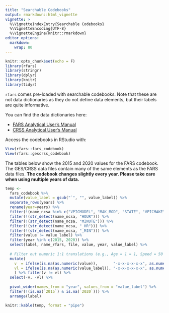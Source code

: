 ```yaml
---
title: "Searchable Codebooks"
output: rmarkdown::html_vignette
vignette: >
  %\VignetteIndexEntry{Searchable Codebooks}
  %\VignetteEncoding{UTF-8}
  %\VignetteEngine{knitr::rmarkdown}
editor_options: 
  markdown: 
    wrap: 80
---
```


```r
knitr::opts_chunk$set(echo = F)
library(rfars)
library(stringr)
library(dplyr)
library(knitr)
library(tidyr)
```

`rfars` comes pre-loaded with searchable codebooks. Note that these are not data
dictionaries as they do not define data elements, but their labels are quite
informative.

You can find the data dictionaries here:

-   [FARS Analytical User's Manual](https://crashstats.nhtsa.dot.gov/Api/Public/ViewPublication/813706)
-   [CRSS Analytical User's Manual](https://crashstats.nhtsa.dot.gov/Api/Public/ViewPublication/813707)

Access the codebooks in RStudio with:

```r
View(rfars::fars_codebook)
View(rfars::gescrss_codebook)
```

The tables below show the 2015 and 2020 values for the FARS codebook. The GES/CRSS data files contain many of the same elements as the FARS data files.
**The codebook changes slightly every year. Please take care when using multiple years of data.**


```r
temp <-
  fars_codebook %>%
  mutate(value_label = gsub("`", "", value_label)) %>%
  separate_rows(years) %>%
  rename(year=years) %>%
  filter(!(name_ncsa %in% c("VPICMODEL", "MAK_MOD", "STATE", "VPICMAKE", "ALC_RES", "DR_WGT", "AGE", "PBAGE", "DRUGRES1", "DRUGRES2", "DRUGRES3", "TRAV_SP"))) %>%
  filter(!(str_detect(name_ncsa, "HOUR"))) %>%
  filter(!(str_detect(name_ncsa, "MINUTE"))) %>%
  filter(!(str_detect(name_ncsa, "_HR"))) %>%
  filter(!(str_detect(name_ncsa, "_MIN"))) %>%
  filter(value != value_label) %>%
  filter(year %in% c(2015, 2020)) %>%
  select(label, name_rfars, file, value, year, value_label) %>%
  
  # Filter out numeric 1:1 translations (e.g., Age = 1 = 1, Speed = 50 = 50)
  mutate(
    v  = ifelse(is.na(as.numeric(value)),       "-x-x-x-x-x-x", as.numeric(value)),
    vl = ifelse(is.na(as.numeric(value_label)), "-x-x-x-x-x-x", as.numeric(value_label))
    ) %>% filter(v != vl) %>%
  select(-v, -vl) %>%
  
  pivot_wider(names_from = "year", values_from = "value_label") %>%
  filter(!(is.na(`2015`) & is.na(`2020`))) %>%
  arrange(label)

knitr::kable(temp, format = "pipe")
```
